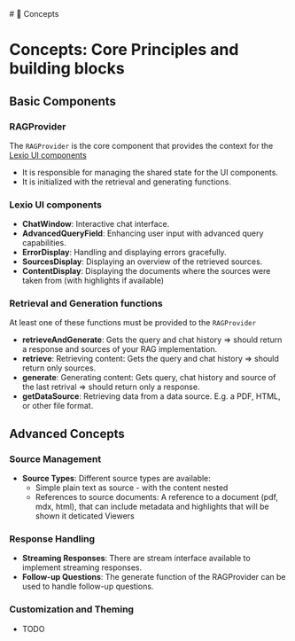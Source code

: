 
<Meta title="Concepts" />
# 🚀 Concepts

# Concepts: Core Principles and building blocks

## Basic Components

### RAGProvider
The `RAGProvider` is the core component that provides the context for the [Lexio UI components](#ui-components)
 - It is responsible for managing the shared state for the UI components.
 - It is initialized with the retrieval and generating functions.


### Lexio UI components
- **ChatWindow**: Interactive chat interface.
- **AdvancedQueryField**: Enhancing user input with advanced query capabilities.
- **ErrorDisplay**: Handling and displaying errors gracefully.
- **SourcesDisplay**: Displaying an overview of the retrieved sources.
- **ContentDisplay**: Displaying the documents where the sources were taken from (with highlights if available)

### Retrieval and Generation functions
At least one of these functions must be provided to the `RAGProvider`
- **retrieveAndGenerate**: Gets the query and chat history => should return a response and sources of your RAG implementation. 
- **retrieve**: Retrieving content: Gets the query and chat history =>  should return only sources.
- **generate**: Generating content: Gets query, chat history and source of the last retrival => should return only a response.
- **getDataSource**: Retrieving data from a data source. E.g. a PDF, HTML, or other file format.


## Advanced Concepts

### Source Management
- **Source Types**: Different source types are available:
    -  Simple plain text as source - with the content nested 
    -  References to source documents: A reference to a document (pdf, mdx, html), that can include metadata and highlights that will be shown it deticated Viewers


### Response Handling
- **Streaming Responses**: There are stream interface available to implement streaming responses.
- **Follow-up Questions**: The generate function of the RAGProvider can be used to handle follow-up questions.

### Customization and Theming
- TODO
